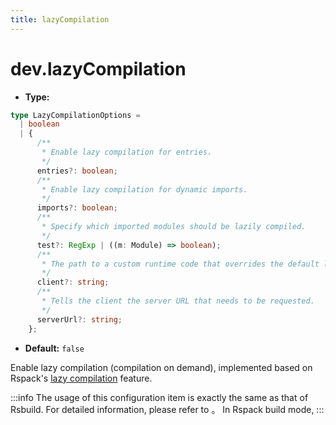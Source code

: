 ```yaml
---
title: lazyCompilation
---
```


# dev.lazyCompilation

- **Type:**

```ts
type LazyCompilationOptions =
  | boolean
  | {
      /**
       * Enable lazy compilation for entries.
       */
      entries?: boolean;
      /**
       * Enable lazy compilation for dynamic imports.
       */
      imports?: boolean;
      /**
       * Specify which imported modules should be lazily compiled.
       */
      test?: RegExp | ((m: Module) => boolean);
      /**
       * The path to a custom runtime code that overrides the default lazy compilation client.
       */
      client?: string;
      /**
       * Tells the client the server URL that needs to be requested.
       */
      serverUrl?: string;
    };
```

- **Default:** `false`

Enable lazy compilation (compilation on demand), implemented based on Rspack's [lazy compilation](https://rspack.rs/guide/features/lazy-compilation) feature.


:::info
The usage of this configuration item is exactly the same as that of Rsbuild. For detailed information, please refer to <RsbuildLink configName="dev.lazyCompilation"/>。
In Rspack build mode,
:::
